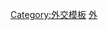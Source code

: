 {{noteTA
|G1=地名
}}
{{Navbox
|name  = 駐葡萄牙外交代表機構
|title = {{flagicon|POR}} [[駐葡萄牙外交機構列表|各國駐葡萄牙外交機構]]
|state = {{{state|autocollapse}}}
|listclass = hlist
|below= 
|image = 
|group1= 使領館
|list1 = {{Template:Navbox subgroup
|group1= 亞洲、大洋洲國家
|list1 = 
*{{Link-de|阿拉伯聯合大公國駐葡萄牙大使館|Botschaft der Vereinigten Arabischen Emirate in Lissabon|阿拉伯聯合大公國}}
*{{Link-de|澳大利亞駐葡萄牙大使館|Australische Botschaft in Lissabon|澳大利亞}}
*[[柬埔寨駐法大使館|柬埔寨]]（非常驻）
*[[新加坡駐法國大使館|新加坡]]（非常驻）

|group2 = 歐洲國家
|list2  = 
* {{link-fr|法國駐葡萄牙大使館|Ambassade de France au Portugal|法國}}
* {{link-sv|瑞典駐葡萄牙大使館|Sveriges ambassad i Lissabon|瑞典}}
* {{Link-no|挪威駐葡萄牙大使館|Norges ambassade i Lisboa|挪威}}
* {{Link-pl|波蘭駐葡萄牙大使館|Ambasada RP w Lizbonie|波蘭}}
* {{Link-ru|俄羅斯駐葡萄牙大使館|Посольство России в Португалии|俄羅斯}}
* {{Link-uk|烏克蘭駐葡萄牙大使館|Посольство України в Португалії|烏克蘭}}
}}

|group2 = 已撤銷
|list2  = 
* <s>[[羅德西亞駐葡萄牙代表處|羅德西亞]]</s>
|group3 = 其他機構
|list3  = 
*{{Link-en|駐葡萄牙台北經濟文化中心|Taipei Economic and Cultural Centre, Lisbon, Portugal|台北經濟文化中心}}
 }}<noinclude>
{{collapsible option}}
[[Category:駐葡萄牙外交代表機構| ]]
[[Category:外交模板]] 
[[Category:葡萄牙模板|外]]
 </noinclude>